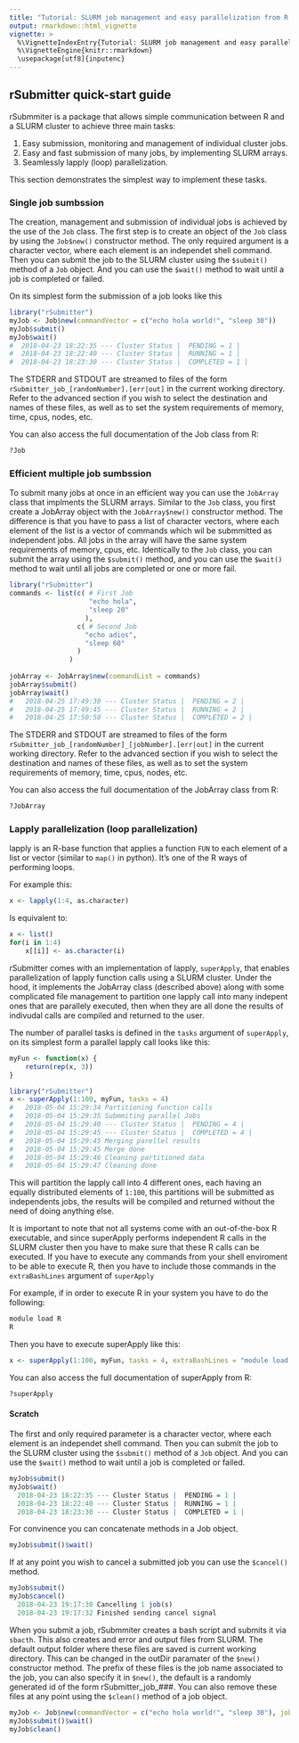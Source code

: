 ```yaml
---
title: "Tutorial: SLURM job management and easy parallelization from R using rSubmmiter"
output: rmarkdown::html_vignette
vignette: >
  %\VignetteIndexEntry{Tutorial: SLURM job management and easy parallelization from R using rSubmmiter}
  %\VignetteEngine{knitr::rmarkdown}
  \usepackage[utf8]{inputenc}
---
```


## rSubmitter quick-start guide 

rSubmmiter is a package that allows simple communication between R and a SLURM cluster to achieve three main tasks:

1. Easy submission, monitoring and management of individual cluster jobs.
2. Easy and fast submission of many jobs, by implementing SLURM arrays.
3. Seamlessly lapply (loop) parallelization. 

This section demonstrates the simplest way to implement these tasks.

### Single job sumbssion

The creation, management and submission of individual jobs is achieved by the use of the `Job` class.
The first step is to create an object of the `Job` class by using the `Job$new()` constructor method. The only required argument is a character vector, where each element is an independet shell command.
Then you can submit the job to the SLURM cluster using the `$submit()` method of a `Job` object. And you can use the `$wait()` method to wait until a job is completed or failed.

On its simplest form the submission of a job looks like this

```r
library("rSubmitter")
myJob <- Job$new(commandVector = c("echo hola world!", "sleep 30"))
myJob$submit()
myJob$wait()
#  2018-04-23 18:22:35 --- Cluster Status |  PENDING = 1 |
#  2018-04-23 18:22:40 --- Cluster Status |  RUNNING = 1 |
#  2018-04-23 18:23:30 --- Cluster Status |  COMPLETED = 1 |
```

The STDERR and STDOUT are streamed to files of the form `rSubmitter_job_[randomNumber].[err|out]` in the current working directory.
Refer to the advanced section if you wish to select the destination and names of these files, as well as to set the system requirements of memory, time, cpus, nodes, etc.

You can also access the full documentation of the Job class from R:
```r
?Job
```


### Efficient multiple job sumbssion

To submit many jobs at once in an efficient way you can use the `JobArray` class that implments the SLURM arrays. Similar to the `Job` class, you first create a JobArray object with the `JobArray$new()` constructor method. The difference is that you have to pass a list of character vectors, where each element of the list is a vector of commands which wil be submmitted as independent jobs. All jobs in the array will have the same system requirements of memory, cpus, etc.
Identically to the `Job` class, you can submit the array using the `$submit()` method, and you can use the `$wait()` method to wait until all jobs are completed or one or more fail.
```r
library("rSubmitter")
commands <- list(c( # First Job
                    "echo hola",
                    "sleep 20"
                   ),
                 c( # Second Job
                   "echo adios",
                   "sleep 60"
                 )
               )
    
jobArray <- JobArray$new(commandList = commands)
jobArray$submit()
jobArray$wait()
#   2018-04-25 17:49:30 --- Cluster Status |  PENDING = 2 |
#   2018-04-25 17:49:45 --- Cluster Status |  RUNNING = 2 |
#   2018-04-25 17:50:50 --- Cluster Status |  COMPLETED = 2 |
```

The STDERR and STDOUT are streamed to files of the form `rSubmitter_job_[randomNumber]_[jobNumber].[err|out]` in the current working directory.
Refer to the advanced section if you wish to select the destination and names of these files, as well as to set the system requirements of memory, time, cpus, nodes, etc.

You can also access the full documentation of the JobArray class from R:
```r
?JobArray
```


### Lapply parallelization (loop parallelization)

lapply is an R-base function that applies a function `FUN` to each element of a list or vector (similar to `map()` in python). It's one of the R ways of performing loops.

For example this:
```r
x <- lapply(1:4, as.character)
```

Is equivalent to:
```r
x <- list()
for(i in 1:4)
    x[[i]] <- as.character(i)
```

rSubmitter comes with an implementation of lapply, `superApply`, that enables parallelization of lapply function calls using a SLURM cluster. Under the hood, it implements the JobArray class (described above) along with some complicated file management to partition one lapply call into many indepent ones that are parallely executed, then when they are all done the results of indivudal calls are compiled and returned to the user. 

The number of parallel tasks is defined in the `tasks` argument of `superApply`, on its simplest form a parallel lapply call looks like this:

```r
myFun <- function(x) {
    return(rep(x, 3)) 
}

library("rSubmitter")
x <- superApply(1:100, myFun, tasks = 4)
#   2018-05-04 15:29:34 Partitioning function calls 
#   2018-05-04 15:29:35 Submmiting parallel Jobs
#   2018-05-04 15:29:40 --- Cluster Status |  PENDING = 4 |
#   2018-05-04 15:29:45 --- Cluster Status |  COMPLETED = 4 |
#   2018-05-04 15:29:45 Merging parellel results
#   2018-05-04 15:29:45 Merge done
#   2018-05-04 15:29:46 Cleaning partitioned data
#   2018-05-04 15:29:47 Cleaning done
```

This will partition the lapply call into 4 different ones, each having an equally distributed elements of `1:100`, this partitions will be submitted as independents jobs, the results will be compiled and returned without the need of doing anything else.

It is important to note that not all systems come with an out-of-the-box R executable, and since superApply performs independent R calls in the SLURM cluster then you have to make sure that these R calls can be executed. If you have to execute any commands from your shell enviroment to be able to execute R, then you have to include those commands in the `extraBashLines` argument of `superApply`

For example, if in order to execute R in your system you have to do the following:
```r
module load R
R
```

Then you have to execute superApply like this:
```r
x <- superApply(1:100, myFun, tasks = 4, extraBashLines = "module load R")
```


You can also access the full documentation of superApply from R:
```r
?superApply
```

#### Scratch 
The first and only required parameter is a character vector, where each element is an independet shell command.
Then you can submit the job to the SLURM cluster using the `$submit()` method of a `Job` object. And you can use the `$wait()` method to wait until a job is completed or failed.
```r
myJob$submit()
myJob$wait()
  2018-04-23 18:22:35 --- Cluster Status |  PENDING = 1 |
  2018-04-23 18:22:40 --- Cluster Status |  RUNNING = 1 |
  2018-04-23 18:23:30 --- Cluster Status |  COMPLETED = 1 |
```
For convinence you can concatenate methods in a Job object.
```r
myJob$submit()$wait()
```


If at any point you wish to cancel a submitted job you can use the `$cancel()` method.
```r
myJob$submit()
myJob$cancel()
  2018-04-23 19:17:30 Cancelling 1 job(s)
  2018-04-23 19:17:32 Finished sending cancel signal
```


When you submit a job, rSubmmiter creates a bash script and submits it via `sbacth`. This also creates and error and output files from SLURM. The default output folder where these files are saved is current working directory. This can be changed in the outDir paramater of the `$new()` constructor method. The prefix of these files is the job name associated to the job, you can also specify it in `$new()`, the default is a randomly generated id of the form  rSubmitter_job_###. You can also remove these files at any point using the `$clean()` method of a job object.
```r
myJob <- Job$new(commandVector = c("echo hola world!", "sleep 30"), jobName = "testJob", outDir = "/tmp/")
myJob$submit()$wait()
myJob$clean()
```
